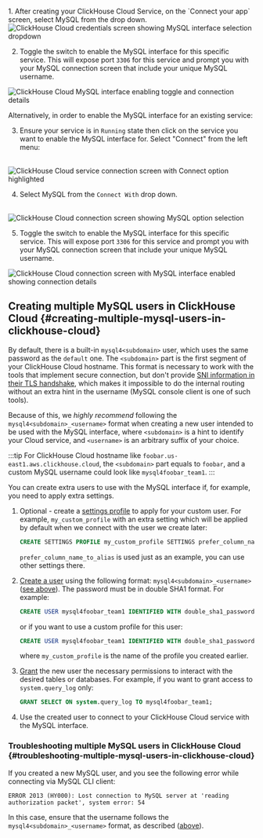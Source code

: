 
<br/>
1. After creating your ClickHouse Cloud Service, on the `Connect your app` screen, select MySQL from the drop down.
<br/>

<Image size="md" img={mysql_1} alt="ClickHouse Cloud credentials screen showing MySQL interface selection dropdown" border />

2. Toggle the switch to enable the MySQL interface for this specific service. This will expose port `3306` for this service and prompt you with your MySQL connection screen that include your unique MySQL username.

<Image size="md" img={mysql_2} alt="ClickHouse Cloud MySQL interface enabling toggle and connection details" border />
<br/>

Alternatively, in order to enable the MySQL interface for an existing service:

3. Ensure your service is in `Running` state then click on the service you want to enable the MySQL interface for. Select "Connect" from the left menu:

<br/>
<Image size="md" img={mysql_3} alt="ClickHouse Cloud service connection screen with Connect option highlighted" border />
<br/>

4. Select MySQL from the `Connect With` drop down.

<br/>
<Image size="md" img={mysql_4} alt="ClickHouse Cloud connection screen showing MySQL option selection" border />
<br/>

5. Toggle the switch to enable the MySQL interface for this specific service. This will expose port `3306` for this service and prompt you with your MySQL connection screen that include your unique MySQL username.

<Image size="md" img={mysql_5} alt="ClickHouse Cloud connection screen with MySQL interface enabled showing connection details" border />

## Creating multiple MySQL users in ClickHouse Cloud {#creating-multiple-mysql-users-in-clickhouse-cloud}

By default, there is a built-in `mysql4<subdomain>` user, which uses the same password as the `default` one. The `<subdomain>` part is the first segment of your ClickHouse Cloud hostname. This format is necessary to work with the tools that implement secure connection, but don't provide [SNI information in their TLS handshake](https://www.cloudflare.com/learning/ssl/what-is-sni), which makes it impossible to do the internal routing without an extra hint in the username (MySQL console client is one of such tools).

Because of this, we _highly recommend_ following the `mysql4<subdomain>_<username>` format when creating a new user intended to be used with the MySQL interface, where `<subdomain>` is a hint to identify your Cloud service, and `<username>` is an arbitrary suffix of your choice.

:::tip
For ClickHouse Cloud hostname like `foobar.us-east1.aws.clickhouse.cloud`, the `<subdomain>` part equals to `foobar`, and a custom MySQL username could look like `mysql4foobar_team1`.
:::

You can create extra users to use with the MySQL interface if, for example, you need to apply extra settings.

1. Optional - create a [settings profile](/sql-reference/statements/create/settings-profile) to apply for your custom user. For example, `my_custom_profile` with an extra setting which will be applied by default when we connect with the user we create later:

    ```sql
    CREATE SETTINGS PROFILE my_custom_profile SETTINGS prefer_column_name_to_alias=1;
    ```

    `prefer_column_name_to_alias` is used just as an example, you can use other settings there.
2. [Create a user](/sql-reference/statements/create/user) using the following format: `mysql4<subdomain>_<username>` ([see above](#creating-multiple-mysql-users-in-clickhouse-cloud)). The password must be in double SHA1 format. For example:

    ```sql
    CREATE USER mysql4foobar_team1 IDENTIFIED WITH double_sha1_password BY 'YourPassword42$';
    ```

    or if you want to use a custom profile for this user:

    ```sql
    CREATE USER mysql4foobar_team1 IDENTIFIED WITH double_sha1_password BY 'YourPassword42$' SETTINGS PROFILE 'my_custom_profile';
    ```

    where `my_custom_profile` is the name of the profile you created earlier.
3. [Grant](/sql-reference/statements/grant) the new user the necessary permissions to interact with the desired tables or databases. For example, if you want to grant access to `system.query_log` only:

    ```sql
    GRANT SELECT ON system.query_log TO mysql4foobar_team1;
    ```

4. Use the created user to connect to your ClickHouse Cloud service with the MySQL interface.

### Troubleshooting multiple MySQL users in ClickHouse Cloud {#troubleshooting-multiple-mysql-users-in-clickhouse-cloud}

If you created a new MySQL user, and you see the following error while connecting via MySQL CLI client:

```
ERROR 2013 (HY000): Lost connection to MySQL server at 'reading authorization packet', system error: 54
```

In this case, ensure that the username follows the `mysql4<subdomain>_<username>` format, as described ([above](#creating-multiple-mysql-users-in-clickhouse-cloud)).
